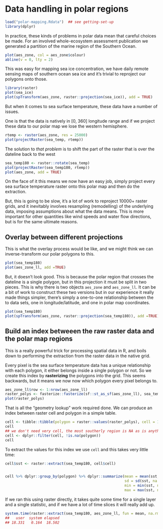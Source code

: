 

# Data handling in polar regions

```r
load("polar-mapping.Rdata")  ## see getting-set-up
library(dplyr)
```
In practice, these kinds of problems in polar data mean that careful choices be made. For an involved whole-ecosystem assessment publication we generated a partition of the marine region of the Southern Ocean. 

```r

plot(aes_zone, col = aes_zone$colour)
abline(v = 0, lty = 2)
```

This was easy for mapping sea ice concentration, we have daily remote sensing maps of southern ocean sea ice and it's trivial to reproject our polygons onto those. 

```r
library(raster)
plot(sea_ice)
plot(spTransform(aes_zone, raster::projection(sea_ice)), add = TRUE)
```

But when it comes to sea surface temperature, these data have a number of issues. 

One is that the data is natively in [0, 360] longitude range and if we project these data to our polar map we lose the western hemisphere.

```r
rtemp <- raster(aes_zone, res = 25000)
plot(projectRaster(sea_temp, rtemp))
```

The solution to *that problem* is to shift the part of the raster that is over the dateline back to the west

```r
sea_temp180 <- raster::rotate(sea_temp)
plot(projectRaster(sea_temp180, rtemp))
plot(aes_zone, add = TRUE)
```

On the face of it this means we now have an easy job, simply project every sea surface temperature raster onto this polar map and then do the extraction. 

But, this is going to be slow, it's a lot of work to reproject 10000+ raster grids, and it inevitably involves resampling (remodelling) of the underlying data, imposing assumptions about what the data means. This is more important for other quantities like wind speeds and water flow directions, but is for the same ultimate reasons. 

## Overlay between different projections

This is what the overlay process would be like, and we might think we can inverse-transform our polar polygons to this. 

```r
plot(sea_temp180)
plot(aes_zone_ll, add =TRUE)

```

But, it doesn't look good. This is because the polar region that crosses the dateline is a single polygon, but in this projection it must be split in two pieces. This is why there is two objects `aes_zone` and `aes_zone_ll`. It can be a bit of work to construct these two versions but in our experience it really made things simpler, there's simply a one-to-one relationship between the to data sets, one in longitude/latitude, and one in polar map coordinates. 

```r
plot(sea_temp180)
plot(spTransform(aes_zone, raster::projection(sea_temp180)), add =TRUE)

```

## Build an index betweeen the raw raster data and the polar map regions

This is a really powerful trick for processing spatial data in R, and boils down to performing the extraction from the raster data in the native grid. 


Every pixel is the sea surface temperature data has a unique relationship with each polygon, it either belongs inside a single polygon or not. So we create this index by **rasterizing** the polygons into the grid. This seems backwards, but it means we now now which polygon every pixel belongs to. 


```r
aes_zone_ll$row <- 1:nrow(aes_zone_ll)
raster_polys <- fasterize::fasterize(sf::st_as_sf(aes_zone_ll), sea_temp180, field = "row")
plot(raster_polys)
```



That is all the "geometry lookup" work required done. We can produce an index between raster cell and polygon in a simple table. 

```r
cell <- tibble::tibble(polygon = raster::values(raster_polys), cell = 1:ncell(raster_polys))
cell
## we don't need very cell, the most southerly region is NA as is anything north of 20S
cell <- dplyr::filter(cell, !is.na(polygon))
cell
```


To extract the values for this index we use `cell` and this takes very little time: 

```r
cell$sst <- raster::extract(sea_temp180, cell$cell)


cell %>% dplyr::group_by(polygon) %>% dplyr::summarize(mean = mean(sst, na.rm = TRUE), 
                                                       sd = sd(sst, na.rm = TRUE), 
                                                       min = min(sst, na.rm = TRUE), 
                                                       max = max(sst, na.rm = TRUE))
```

If we ran this using raster directly, it takes quite some time for a single layer and a single statistic, and if we have a lot of time slices it will really add up. 

```r
system.time(raster::extract(sea_temp180, aes_zone_ll, fun = mean, na.rm = TRUE))
##   user  system elapsed 
## 18.331   0.164  18.502 
```
